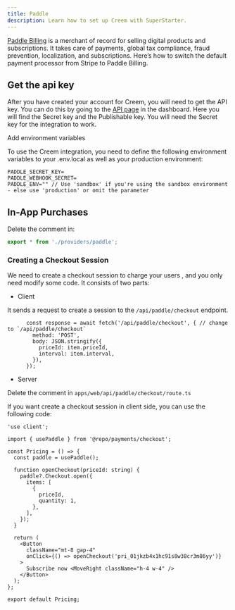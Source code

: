 ```yaml
---
title: Paddle
description: Learn how to set up Creem with SuperStarter.
---
```


[Paddle Billing](https://www.paddle.com/) is a merchant of record for selling digital products and subscriptions. It takes care of payments, global tax compliance, fraud prevention, localization, and subscriptions. Here’s how to switch the default payment processor from Stripe to Paddle Billing.

## Get the api key

After you have created your account for Creem, you will need to get the API key. You can do this by going to the [API page](https://www.paddle.com/) in the dashboard. Here you will find the Secret key and the Publishable key. You will need the Secret key for the integration to work.

Add environment variables

To use the Creem integration, you need to define the following environment variables to your .env.local as well as your production environment:

```env .env.local
PADDLE_SECRET_KEY=
PADDLE_WEBHOOK_SECRET=
PADDLE_ENV="" // Use 'sandbox' if you're using the sandbox environment - else use 'production' or omit the parameter
```

## In-App Purchases

Delete the comment in:
```ts /packages/payments/index.ts
export * from './providers/paddle';
```

### Creating a Checkout Session

We need to create a checkout session to charge your users , and you only need modify some code. It consists of two parts:

- Client

It sends a request to create a session to the `/api/paddle/checkout` endpoint.

```tsx apps/web/[locale]/components/payment/price-form.tsx
      const response = await fetch('/api/paddle/checkout', { // change to `/api/paddle/checkout`
        method: 'POST',
        body: JSON.stringify({
          priceId: item.priceId,
          interval: item.interval,
        }),
      });
```

- Server

Delete the comment in `apps/web/api/paddle/checkout/route.ts`

<Tip>
If you want create a checkout session in client side, you can use the following code:

```tsx apps/web/[locale]/components/payment/price-form.tsx
'use client';

import { usePaddle } from '@repo/payments/checkout';

const Pricing = () => {
  const paddle = usePaddle();

  function openCheckout(priceId: string) {
    paddle?.Checkout.open({
      items: [
        {
          priceId,
          quantity: 1,
        },
      ],
    });
  }

  return (
    <Button
      className="mt-8 gap-4"
      onClick={() => openCheckout('pri_01jkzb4x1hc91s8w38cr3m86yy')}
    >
      Subscribe now <MoveRight className="h-4 w-4" />
    </Button>
  );
};

export default Pricing;
```
</Tip>